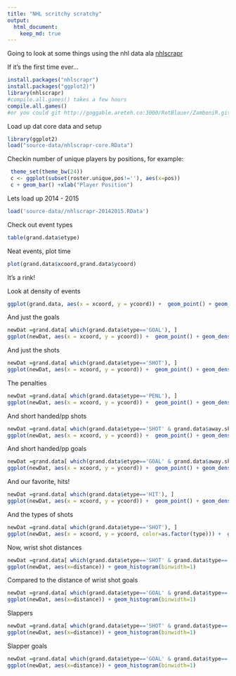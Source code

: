 ```yaml
---
title: "NHL scritchy scratchy"
output:
  html_document:
    keep_md: true
---
```

Going to look at some things using the nhl data ala <a href="https://cran.r-project.org/web/packages/nhlscrapr/index.html">nhlscrapr</a> 

If it's the first time ever...
```r
install.packages("nhlscrapr")
install.packages("ggplot2)")
library(nhlscrapr)
#compile.all.games() takes a few hours 
compile.all.games()
#or you could git http://goggable.areteh.co:3000/RotBlauer/ZamboniR.git
```
Load up dat core data and setup
```r
library(ggplot2)
load("source-data/nhlscrapr-core.RData")

```

Checkin number of unique players by positions, for example:

```r
 theme_set(theme_bw(24))
 c <- ggplot(subset(roster.unique,pos!=''), aes(x=pos))
 c + geom_bar() +xlab("Player Position")
```


Lets load up 2014 - 2015
```r
load('source-data//nhlscrapr-20142015.RData')

```
Check out event types
```r
table(grand.data$etype)

```

Neat events, plot time
```r
plot(grand.data$xcoord,grand.data$ycoord)

```
It's a rink!

Look at density of events
```r
ggplot(grand.data, aes(x = xcoord, y = ycoord)) +  geom_point() + geom_density2d()
```

And just the goals
```r
newDat =grand.data[ which(grand.data$etype=='GOAL'), ]
ggplot(newDat, aes(x = xcoord, y = ycoord)) +  geom_point() + geom_density2d()
```

And just the shots
```r
newDat =grand.data[ which(grand.data$etype=='SHOT'), ]
ggplot(newDat, aes(x = xcoord, y = ycoord)) +  geom_point() + geom_density2d()
```

The penalties
```r
newDat =grand.data[ which(grand.data$etype=='PENL'), ]
ggplot(newDat, aes(x = xcoord, y = ycoord)) +  geom_point() + geom_density2d()
```

And short handed/pp shots
```r
newDat =grand.data[ which(grand.data$etype=='SHOT' & grand.data$away.skaters != grand.data$home.skaters), ]
ggplot(newDat, aes(x = xcoord, y = ycoord)) +  geom_point() + geom_density2d()
```

And short handed/pp goals
```r
newDat =grand.data[ which(grand.data$etype=='GOAL' & grand.data$away.skaters != grand.data$home.skaters), ]
ggplot(newDat, aes(x = xcoord, y = ycoord)) +  geom_point() + geom_density2d()
```

And our favorite, hits!
```r
newDat =grand.data[ which(grand.data$etype=='HIT'), ]
ggplot(newDat, aes(x = xcoord, y = ycoord)) +  geom_point() + geom_density2d()
```

And the types of shots
```r
newDat =grand.data[ which(grand.data$etype=='SHOT'), ]
ggplot(newDat, aes(x = xcoord, y = ycoord, color=as.factor(type))) +  geom_point() +theme(legend.position="bottom",legend.title=element_blank()) 
```


Now, wrist shot distances
```r
newDat =grand.data[ which(grand.data$etype=='SHOT' & grand.data$type=='Wrist'), ]
ggplot(newDat, aes(x=distance)) + geom_histogram(binwidth=1)
```

Compared to the distance of wrist shot goals
```r
newDat =grand.data[ which(grand.data$etype=='GOAL' & grand.data$type=='Wrist'), ]
ggplot(newDat, aes(x=distance)) + geom_histogram(binwidth=1)
```

Slappers
```r
newDat =grand.data[ which(grand.data$etype=='SHOT' & grand.data$type=='Slap'), ]
ggplot(newDat, aes(x=distance)) + geom_histogram(binwidth=1)
```

Slapper goals
```r
newDat =grand.data[ which(grand.data$etype=='GOAL' & grand.data$type=='Slap'), ]
ggplot(newDat, aes(x=distance)) + geom_histogram(binwidth=1)
```


